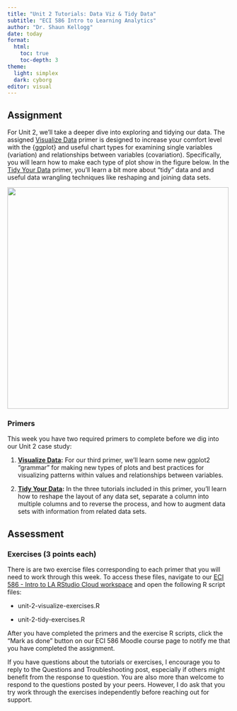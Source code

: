 ```yaml
---
title: "Unit 2 Tutorials: Data Viz & Tidy Data"
subtitle: "ECI 586 Intro to Learning Analytics"
author: "Dr. Shaun Kellogg"
date: today
format:
  html:
    toc: true
    toc-depth: 3
theme:
  light: simplex
  dark: cyborg
editor: visual
---
```


## **Assignment**

For Unit 2, we'll take a deeper dive into exploring and tidying our data. The assigned [Visualize Data](https://posit.cloud/learn/primers/3) primer is designed to increase your comfort level with the {ggplot} and useful chart types for examining single variables (variation) and relationships between variables (covariation). Specifically, you will learn how to make each type of plot show in the figure below. In the [Tidy Your Data](https://posit.cloud/learn/primers/4) primer, you'll learn a bit more about "tidy" data and and useful data wrangling techniques like reshaping and joining data sets.

![](img/viz-matrix.jpeg){fig-align="center" width="500"}

### **Primers**

This week you have two required primers to complete before we dig into our Unit 2 case study:

1.  [**Visualize Data**](https://rstudio.cloud/learn/primers/3)**:** For our third primer, we'll learn some new ggplot2 "grammar" for making new types of plots and best practices for visualizing patterns within values and relationships between variables.

2.  [**Tidy Your Data**](https://rstudio.cloud/learn/primers/4)**:** In the three tutorials included in this primer, you'll learn how to reshape the layout of any data set, separate a column into multiple columns and to reverse the process, and how to augment data sets with information from related data sets.

## Assessment

### **Exercises (3 points each)**

There is are two exercise files corresponding to each primer that you will need to work through this week. To access these files, navigate to our [ECI 586 - Intro to LA RStudio Cloud workspace](https://posit.cloud/spaces/399154/join?access_code=0VTsUSIXKD1knmHEZZerH6aYg0Q-_e-TKV-a94Bp) and open the following R script files:

-   unit-2-visualize-exercises.R

-   unit-2-tidy-exercises.R

After you have completed the primers and the exercise R scripts, click the "Mark as done" button on our ECI 586 Moodle course page to notify me that you have completed the assignment.

If you have questions about the tutorials or exercises, I encourage you to reply to the Questions and Troubleshooting post, especially if others might benefit from the response to question. You are also more than welcome to respond to the questions posted by your peers. However, I do ask that you try work through the exercises independently before reaching out for support.

